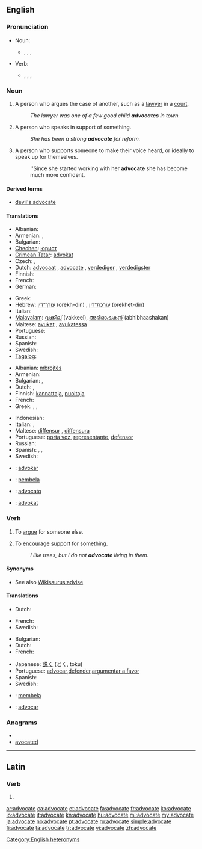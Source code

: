 ==English==

===Pronunciation===
* Noun:
** {{enPR|ăd'vəkət}}, {{IPA|/ˈædvəkət/}}, {{SAMPA|/"{dv@k@t/}}, {{audio|en-us-advocate-noun.ogg|Audio (US)}}
* Verb:
** {{enPR|ăd'vəkāt}}, {{IPA|/ˈædvəkeɪt/}}, {{SAMPA|/"{dv@keIt/}}, {{audio|en-us-advocate-verb.ogg|Audio (US)}}

===Noun===
{{en-noun}}

# A person who argues the case of another, such as a [[lawyer]] in a [[court]].
#: ''The lawyer was one of a few good child '''advocates''' in town.''
# A person who speaks in support of something.
#: ''She has been a strong '''advocate''' for reform.''
# A person who supports someone to make their voice heard, or ideally to speak up for themselves.
#: ''Since she started working with her '''advocate''' she has become much more confident.

====Derived terms====
* [[devil's advocate]]

====Translations====
{{trans-top|person who argues the case of another}}
* Albanian: {{t+|sq|avokat|xs=Albanian}}
* Armenian: {{t-|hy|փաստաբան|tr=p’astaban}},  {{t|hy|իրավաբան|tr=iravaban}}
* Bulgarian: {{t+|bg|адвокат}}
* [[Chechen]]: [[юрист]]
* [[Crimean Tatar]]: [[advokat#Crimean Tatar|advokat]]
* Czech: {{t-|cs|obhájce|m}}, {{t-|cs|advokát|m}}
* Dutch: [[advocaat]] {{m}}, [[advocate]] {{f}}, [[verdediger]] {{m}}, [[verdedigster]] {{m}}
* Finnish: {{t+|fi|asianajaja}}
* French: {{t+|fr|avocat|m}}
* German: {{t+|de|Rechtsanwalt}}
{{trans-mid}}
* Greek: {{t+|el|συνήγορος|m|f|tr=synígoros}}
* Hebrew: [[עורך־דין]] (orekh-din) {{m}}, [[עורכת־דין]] (orekhet-din) {{f}}
* Italian: {{t+|it|avvocato}}
* [[Malayalam]]: [[വക്കീല്]] (vakkeel), [[അഭിഭാഷകന്]] (abhibhaashakan)
* Maltese: [[avukat]] {{m}}, [[avukatessa]] {{f}}
* Portuguese: {{t+|pt|advogado}}
* Russian: {{t+|ru|адвокат|m}}
* Spanish: {{t+|es|abogado}}
* Swedish: {{t+|sv|advokat}}
* [[Tagalog]]: {{t+|tl|abogado|xs=Tagalog}}
{{trans-bottom}}

{{trans-top|person who speaks in support of something}}
* Albanian: [[mbrojtës]]
* Armenian: {{t|hy|կողմնակից|tr=koġmnakic’}}
* Bulgarian: {{t+|bg|защитник}},  {{t|bg|поддръжник}}
* Dutch: {{t+|nl|voorstander}}, {{t-|nl|verdediger}}
* Finnish: [[kannattaja]], [[puoltaja]]
* French: {{t+|fr|porte-parole|m}}
* Greek: {{t|el|υπερασπιστής|m|tr=yperaspistís}},  {{t|el|υπέρμαχος|m|f|tr=ypérmachos}},  {{t|el|υποστηρικτής|m|tr=ypostiriktís}}
{{trans-mid}}
* Indonesian: {{t|id|pembela|xs=Indonesian}}
* Italian: {{t-|it|sostenitore|m}}, {{t-|it|sostenitrice|f}}
* Maltese: [[diffensur]] {{m}}, [[diffensura]] {{f}}
* Portuguese: [[porta voz]], [[representante]], [[defensor]]
* Russian: {{t+|ru|сторонник|m}}
* Spanish: {{t-|es|portavoz}}, {{t-|es|representante}}, {{t-|es|vocero}}
* Swedish: {{t|sv|förespråkare}}
{{trans-bottom}}

{{checktrans-top}}
* {{ttbc|io}}: [[advokar]]
* {{ttbc|id}}: [[bela|pembela]]
* {{ttbc|ia}}: [[advocato]]
* {{ttbc|no}}: [[advokat]]

{{trans-bottom}}

===Verb===
{{en-verb|advocat|ing}}

# {{transitive}} To [[argue]] for someone else.
# {{transitive}} To [[encourage]] [[support]] for something.
#: ''I like trees, but I do not '''advocate''' living in them.''

====Synonyms====
* See also [[Wikisaurus:advise]]

====Translations====
{{trans-top|argue for}}
* Dutch: {{t+|nl|bepleiten}}
{{trans-mid}}
* French: {{t+|fr|plaider}}
* Swedish: {{t|sv|plädera}}
{{trans-bottom}}

{{trans-top|encourage support for}}
* Bulgarian: {{t|bg|застъпвам се за}}
* Dutch: {{t+|nl|aanbevelen}}
* French: {{t+|fr|préconiser}}
{{trans-mid}}
* Japanese: [[説く]] (とく, toku)
* Portuguese: [[advocar]],[[defender]],[[argumentar a favor]]
* Spanish: {{t+|es|abogar}}
* Swedish: {{t|sv|förespråka}}
{{trans-bottom}}

{{checktrans-top}}
* {{ttbc|id}}: [[bela|membela]]
* {{ttbc|ia}}: [[advocar]]
{{trans-bottom}}

===Anagrams===
* {{alphagram|aacdeotv}}
* [[avocated#English|avocated]]

[[Category:English heteronyms]]

----

==Latin==

===Verb===
{{la-verb-form|advocāte}}

# {{conjugation of|advoco|advocō|1|p|pres|act|imp|lang=la}}

[[ar:advocate]]
[[ca:advocate]]
[[et:advocate]]
[[fa:advocate]]
[[fr:advocate]]
[[ko:advocate]]
[[io:advocate]]
[[it:advocate]]
[[kn:advocate]]
[[hu:advocate]]
[[ml:advocate]]
[[my:advocate]]
[[ja:advocate]]
[[no:advocate]]
[[pt:advocate]]
[[ru:advocate]]
[[simple:advocate]]
[[fi:advocate]]
[[ta:advocate]]
[[tr:advocate]]
[[vi:advocate]]
[[zh:advocate]]